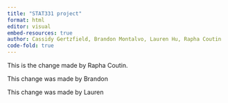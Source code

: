 ```yaml
---
title: "STAT331 project"
format: html
editor: visual
embed-resources: true
author: Cassidy Gertzfield, Brandon Montalvo, Lauren Hu, Rapha Coutin
code-fold: true
---
```


This is the change made by Rapha Coutin.

This change was made by Brandon

This change was made by Lauren
